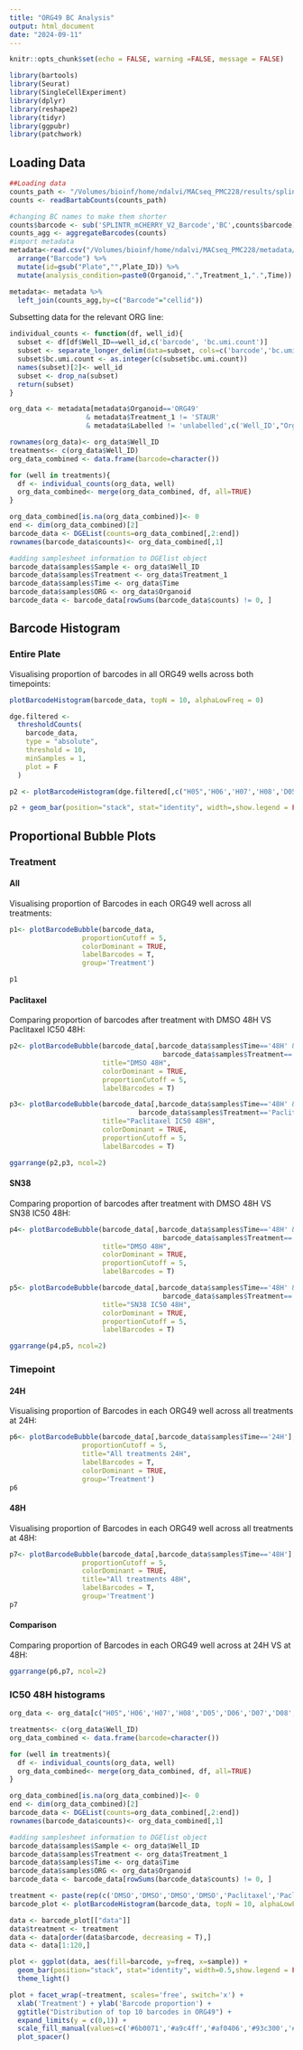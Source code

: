 ```yaml
---
title: "ORG49 BC Analysis"
output: html_document
date: "2024-09-11"
---
```


```r
knitr::opts_chunk$set(echo = FALSE, warning =FALSE, message = FALSE)
```

```r
library(bartools)
library(Seurat)
library(SingleCellExperiment)
library(dplyr)
library(reshape2)
library(tidyr)
library(ggpubr)
library(patchwork)
```

## Loading Data
```r
##Loading data
counts_path <- "/Volumes/bioinf/home/ndalvi/MACseq_PMC228/results/splintr/MGC-SA-7209-full/counts/MGC-SA-7209_S1.counts.tsv"
counts <- readBartabCounts(counts_path)

#changing BC names to make them shorter
counts$barcode <- sub('SPLINTR_mCHERRY_V2_Barcode','BC',counts$barcode)
counts_agg <- aggregateBarcodes(counts)
#import metadata
metadata<-read.csv("/Volumes/bioinf/home/ndalvi/MACseq_PMC228/metadata/PMC228.csv",header=T) %>%
  arrange("Barcode") %>%
  mutate(id=gsub("Plate","",Plate_ID)) %>%
  mutate(analysis_condition=paste0(Organoid,".",Treatment_1,".",Time))

metadata<- metadata %>%
  left_join(counts_agg,by=c("Barcode"="cellid"))

```

Subsetting data for the relevant ORG line:
```r
individual_counts <- function(df, well_id){
  subset <- df[df$Well_ID==well_id,c('barcode', 'bc.umi.count')]
  subset <- separate_longer_delim(data=subset, cols=c('barcode','bc.umi.count'),delim = ';')
  subset$bc.umi.count <- as.integer(c(subset$bc.umi.count))
  names(subset)[2]<- well_id
  subset <- drop_na(subset)
  return(subset)
}

org_data <- metadata[metadata$Organoid=='ORG49' 
                   & metadata$Treatment_1 != 'STAUR' 
                   & metadata$Labelled != 'unlabelled',c('Well_ID',"Organoid","Treatment_1",'Time',"barcode", "bc.umi.count")]

rownames(org_data)<- org_data$Well_ID
treatments<- c(org_data$Well_ID)
org_data_combined <- data.frame(barcode=character())

for (well in treatments){
  df <- individual_counts(org_data, well)
  org_data_combined<- merge(org_data_combined, df, all=TRUE)
}

org_data_combined[is.na(org_data_combined)]<- 0
end <- dim(org_data_combined)[2]
barcode_data <- DGEList(counts=org_data_combined[,2:end])
rownames(barcode_data$counts)<- org_data_combined[,1]

#adding samplesheet information to DGElist object
barcode_data$samples$Sample <- org_data$Well_ID
barcode_data$samples$Treatment <- org_data$Treatment_1
barcode_data$samples$Time <- org_data$Time
barcode_data$samples$ORG <- org_data$Organoid
barcode_data <- barcode_data[rowSums(barcode_data$counts) != 0, ]
```

## Barcode Histogram 

### Entire Plate 
Visualising proportion of barcodes in all ORG49 wells across both timepoints:
```r
plotBarcodeHistogram(barcode_data, topN = 10, alphaLowFreq = 0)

dge.filtered <-
  thresholdCounts(
    barcode_data,
    type = "absolute",
    threshold = 10,
    minSamples = 1,
    plot = F
  )

p2 <- plotBarcodeHistogram(dge.filtered[,c("H05",'H06','H07','H08','D05','D06','D07','D08','K05','K06','K07','K08')], topN = 25, alphaLowFreq = 0)  

p2 + geom_bar(position="stack", stat="identity", width=,show.legend = FALSE) + ggtitle("Top 25 barcodes in ORG49")
```


## Proportional Bubble Plots 

### Treatment {.tabset}

#### All
Visualising proportion of Barcodes in each ORG49 well across all treatments:

```r
p1<- plotBarcodeBubble(barcode_data, 
                  proportionCutoff = 5,
                  colorDominant = TRUE,
                  labelBarcodes = T,
                  group='Treatment')

p1
```

#### Paclitaxel

Comparing proportion of barcodes after treatment with DMSO 48H VS Paclitaxel IC50 48H:
```r
p2<- plotBarcodeBubble(barcode_data[,barcode_data$samples$Time=='48H' &
                                      barcode_data$samples$Treatment=='DMSO'],
                       title="DMSO 48H",
                       colorDominant = TRUE,
                       proportionCutoff = 5,
                       labelBarcodes = T)

p3<- plotBarcodeBubble(barcode_data[,barcode_data$samples$Time=='48H' &
                                barcode_data$samples$Treatment=='Paclitaxel_IC50'],
                       title="Paclitaxel IC50 48H",
                       colorDominant = TRUE,
                       proportionCutoff = 5,
                       labelBarcodes = T)

ggarrange(p2,p3, ncol=2)
```

#### SN38

Comparing proportion of barcodes after treatment with DMSO 48H VS SN38 IC50 48H:
```r
p4<- plotBarcodeBubble(barcode_data[,barcode_data$samples$Time=='48H' &
                                      barcode_data$samples$Treatment=='DMSO'],
                       title="DMSO 48H",
                       colorDominant = TRUE,
                       proportionCutoff = 5,
                       labelBarcodes = T)

p5<- plotBarcodeBubble(barcode_data[,barcode_data$samples$Time=='48H' &
                                      barcode_data$samples$Treatment=='SN38_IC50'],
                       title="SN38 IC50 48H",
                       colorDominant = TRUE,
                       proportionCutoff = 5,
                       labelBarcodes = T)

ggarrange(p4,p5, ncol=2)
```

### Timepoint {.tabset}

#### 24H
Visualising proportion of Barcodes in each ORG49 well across all treatments at 24H:
```r
p6<- plotBarcodeBubble(barcode_data[,barcode_data$samples$Time=='24H'], 
                  proportionCutoff = 5,
                  title="All treatments 24H",
                  labelBarcodes = T,
                  colorDominant = TRUE,
                  group='Treatment')
p6
```

#### 48H
Visualising proportion of Barcodes in each ORG49 well across all treatments at 48H:
```r
p7<- plotBarcodeBubble(barcode_data[,barcode_data$samples$Time=='48H'], 
                  proportionCutoff = 5,
                  colorDominant = TRUE,
                  title="All treatments 48H",
                  labelBarcodes = T,
                  group='Treatment')
p7
```

####  Comparison
Comparing proportion of Barcodes in each ORG49 well across at 24H VS at 48H:

```r
ggarrange(p6,p7, ncol=2)
```

### IC50 48H histograms

```r
org_data <- org_data[c("H05",'H06','H07','H08','D05','D06','D07','D08','K05','K06','K07','K08'),]

treatments<- c(org_data$Well_ID)
org_data_combined <- data.frame(barcode=character())

for (well in treatments){
  df <- individual_counts(org_data, well)
  org_data_combined<- merge(org_data_combined, df, all=TRUE)
}

org_data_combined[is.na(org_data_combined)]<- 0
end <- dim(org_data_combined)[2]
barcode_data <- DGEList(counts=org_data_combined[,2:end])
rownames(barcode_data$counts)<- org_data_combined[,1]

#adding samplesheet information to DGElist object
barcode_data$samples$Sample <- org_data$Well_ID
barcode_data$samples$Treatment <- org_data$Treatment_1
barcode_data$samples$Time <- org_data$Time
barcode_data$samples$ORG <- org_data$Organoid
barcode_data <- barcode_data[rowSums(barcode_data$counts) != 0, ]

treatment <- paste(rep(c('DMSO','DMSO','DMSO','DMSO','Paclitaxel','Paclitaxel','Paclitaxel','Paclitaxel','SN38','SN38','SN38','SN38'),102))
barcode_plot <- plotBarcodeHistogram(barcode_data, topN = 10, alphaLowFreq = 0) 

data <- barcode_plot[["data"]]
data$treatment <- treatment
data <- data[order(data$barcode, decreasing = T),]
data <- data[1:120,]

plot <- ggplot(data, aes(fill=barcode, y=freq, x=sample)) + 
  geom_bar(position="stack", stat="identity", width=0.5,show.legend = FALSE) + 
  theme_light()

plot + facet_wrap(~treatment, scales='free', switch='x') + 
  xlab('Treatment') + ylab('Barcode proportion') + 
  ggtitle("Distribution of top 10 barcodes in ORG49") + 
  expand_limits(y = c(0,1)) + 
  scale_fill_manual(values=c('#6b0071','#a9c4ff','#af0406','#93c300','#0093c3','#d7ff5c','#ffa95c','#fffb5c','#ffa9ef','#ff5c60'))+
  plot_spacer() 
```
